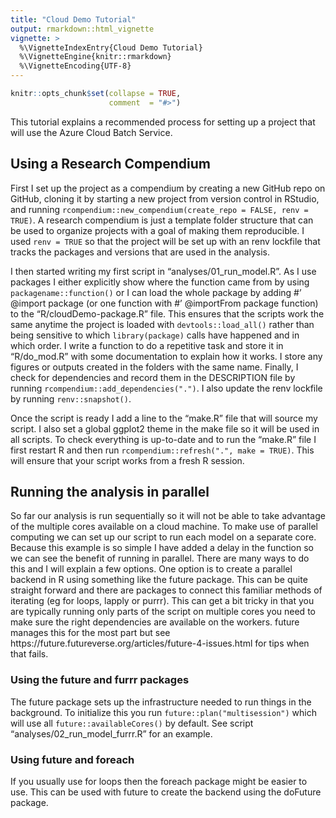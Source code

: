 ```yaml
---
title: "Cloud Demo Tutorial"
output: rmarkdown::html_vignette
vignette: >
  %\VignetteIndexEntry{Cloud Demo Tutorial}
  %\VignetteEngine{knitr::rmarkdown}
  %\VignetteEncoding{UTF-8}
---
```


```r
knitr::opts_chunk$set(collapse = TRUE,
                      comment  = "#>")
```

This tutorial explains a recommended process for setting up a project that will use the Azure Cloud Batch Service.

## Using a Research Compendium
First I set up the project as a compendium by creating a new GitHub repo on GitHub, cloning it by starting a new project from version control in RStudio, and running `rcompendium::new_compendium(create_repo = FALSE, renv = TRUE)`. A research compendium is just a template folder structure that can be used to organize projects with a goal of making them reproducible. I used `renv = TRUE` so that the project will be set up with an renv lockfile that tracks the packages and versions that are used in the analysis.

I then started writing my first script in "analyses/01_run_model.R". As I use packages I either explicitly show where the function came from by using `packagename::function()` or I can load the whole package by adding #' @import package (or one function with #' @importFrom package function) to the "R/cloudDemo-package.R" file. This ensures that the scripts work the same anytime the project is loaded with `devtools::load_all()` rather than being sensitive to which `library(package)` calls have happened and in which order. I write a function to do a repetitive task and store it in "R/do_mod.R" with some documentation to explain how it works. I store any figures or outputs created in the folders with the same name. Finally,  I check for dependencies and record them in the DESCRIPTION file by running `rcompendium::add_dependencies(".")`. I also update the renv lockfile by running `renv::snapshot()`.

Once the script is ready I add a line to the "make.R" file that will source my script. I also set a global ggplot2 theme in the make file so it will be used in all scripts. To check everything is up-to-date and to run the "make.R" file I first restart R and then run `rcompendium::refresh(".", make = TRUE)`. This will ensure that your script works from a fresh R session. 

## Running the analysis in parallel
So far our analysis is run sequentially so it will not be able to take advantage of the multiple cores available on a cloud machine. To make use of parallel computing we can set up our script to run each model on a separate core. Because this example is so simple I have added a delay in the function so we can see the benefit of running in parallel. There are many ways to do this and I will explain a few options. One option is to create a parallel backend in R using something like the future package. This can be quite straight forward and there are packages to connect this familiar methods of iterating (eg for loops, lapply or purrr). This can get a bit tricky in that you are typically running only parts of the script on multiple cores you need to make sure the right dependencies are available on the workers. future manages this for the most part but see https://future.futureverse.org/articles/future-4-issues.html for tips when that fails.  

### Using the future and furrr packages

The future package sets up the infrastructure needed to run things in the background. To initialize this you run `future::plan("multisession")` which will use all `future::availableCores()` by default. See script "analyses/02_run_model_furrr.R" for an example. 

### Using future and foreach

If you usually use for loops then the foreach package might be easier to use. This can be used with future to create the backend using the doFuture package. 


